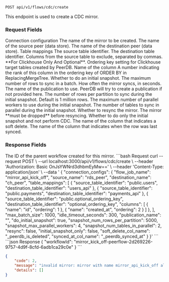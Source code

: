 
```http
POST api/v1/flows/cdc/create
```

This endpoint is used to create a CDC mirror.

### Request Fields
<ParamField path="connection_configs" type="object" required>
Connection configuration
</ParamField>

<Expandable title="connection_configs">
<ParamField path="flow_job_name" type="string" required>
The name of the mirror to be created.
</ParamField>

<ParamField path="source_name" type="string" required>
The name of the source peer (data store).
</ParamField>

<ParamField path="destination_name" type="string" required>
The name of the destination peer (data store).
</ParamField>

<ParamField path="table_mappings" type="array" required>
Table mappings
</ParamField>

<Expandable title="table_mappings">
<ParamField path="source_table_identifier" type="string" required>
The source table identifier.
</ParamField>

<ParamField path="destination_table_identifier" type="string" required>
The destination table identifier.
</ParamField>

<ParamField path="exclude" type="string">
Columns from the source table to exclude, separated by commas.
</ParamField>

<ParamField path="columns" type="object">
**For Clickhouse Only And Optional**. Ordering key setting for Clickhouse target tables created by PeerDB.
</ParamField>
<Expandable title="columns">
<ParamField path="name" type="string" required>
Name of the column
</ParamField>
<ParamField path="ordering" type="number">
A number indicating the rank of this column in the ordering key of ORDER BY in ReplacingMergeTree.
</ParamField>
</Expandable>
</Expandable>

<ParamField path="do_initial_snapshot" type="boolean" required>
Whether to do an initial snapshot.
</ParamField>

<ParamField path="max_batch_size" type="number" default="1000000">
The maximum number of rows to sync in a batch.
</ParamField>

<ParamField path="idle_timeout_seconds" type="number" default="60">
How often the mirror syncs, in seconds.
</ParamField>

<ParamField path="publication_name" type="string">
The name of the publication to use. PeerDB will try to create a publication if not provided here.
</ParamField>

<ParamField path="snapshot_num_rows_per_partition" type="number" default="1000000">
The number of rows per partition to sync during the initial snapshot.
Default is 1 million rows.
</ParamField>

<ParamField path="snapshot_max_parallel_workers" type="number" default="4">
The maximum number of parallel workers to use during the initial snapshot.
</ParamField>

<ParamField path="snapshot_num_tables_in_parallel" type="number" default="1">
The number of tables to sync in parallel during the initial snapshot.
</ParamField>

<ParamField path="resync" type="boolean" default="false">
Whether to resync the mirror. The mirror **must be dropped** before resyncing.
</ParamField>

<ParamField path="initial_snapshot_only" type="boolean" default="false">
Whether to do only the initial snapshot and not perform CDC.
</ParamField>

<ParamField path="soft_delete_col_name" type="string">
The name of the column that indicates a soft delete.
</ParamField>

<ParamField path="synced_at_col_name" type="string">
The name of the column that indicates when the row was last synced.
</ParamField>
</Expandable>


### Response Fields
<ParamField path="workflowId" type="string">
The ID of the parent workflow created for this mirror.
</ParamField>

<RequestExample>
```bash Request
curl --request POST \
  --url localhost:3000/api/v1/flows/cdc/create \
  --header 'Authorization: Basic OnJsYWNrd3dhbmEyMw==' \
  --header 'Content-Type: application/json' \
  --data '
{
"connection_configs": {
  "flow_job_name": "mirror_api_kick_off",
	 "source_name": "rds_peer",
  "destination_name": "ch_peer",
  "table_mappings": [
    {
      "source_table_identifier": "public.users",
      "destination_table_identifier": "users_api"
    },
    {
      "source_table_identifier": "public.payments",
      "destination_table_identifier": "payments_api"
    },
    {
      "source_table_identifier": "public.optional_ordering_key",
      "destination_table_identifier": "optional_ordering_key",
      "columns": [
        {
          "name": "id",
          "ordering": 1
        },
        {
          "name": "created_at",
          "ordering": 2
        }
      ]
    },
  ],
  "max_batch_size": 1000,
  "idle_timeout_seconds": 300,
  "publication_name": "",
  "do_initial_snapshot": true,
  "snapshot_num_rows_per_partition": 5000,
  "snapshot_max_parallel_workers": 4,
  "snapshot_num_tables_in_parallel": 2,
  "resync": false,
  "initial_snapshot_only": false,
  "soft_delete_col_name": "_peerdb_is_deleted",
  "synced_at_col_name": "_peerdb_synced_at"
}
}'
```
</RequestExample>

<ResponseExample>
```json Response
{
	"workflowId": "mirror_kick_off-peerflow-2d269226-9757-4d9f-8cfd-6adb1ca29c0e"
}
```

```json Error example
{
	"code": 2,
	"message": "invalid mirror: mirror with name mirror_api_kick_off already exists",
	"details": []
}
```
</ResponseExample>
